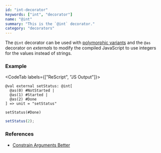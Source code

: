 ```yaml
---
id: "int-decorator"
keywords: ["int", "decorator"]
name: "@int"
summary: "This is the `@int` decorator."
category: "decorators"
---
```


The `@int` decorator can be used with [polymorphic variants](/docs/manual/latest/polymorphic-variant) and the `@as` decorator on _externals_ to modify the compiled JavaScript to use integers for the values instead of strings.

### Example

<CodeTab labels={["ReScript", "JS Output"]}>

```res
@val external setStatus: @int[
  @as(0) #NotStarted |
  @as(1) #Started |
  @as(2) #Done
] => unit = "setStatus"

setStatus(#Done)
```

```js
setStatus(2);
```

</CodeTab>

### References

- [Constrain Arguments Better](/docs/manual/latest/bind-to-js-function#constrain-arguments-better)
